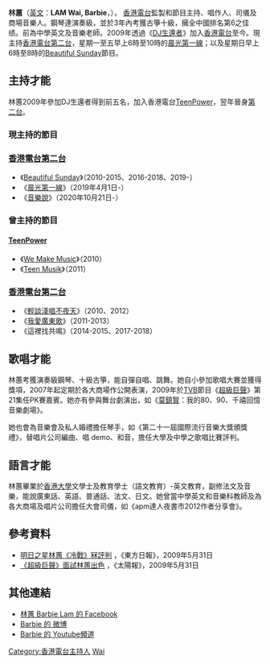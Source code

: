 {{藝人
| 姓名 = 林蕙
| 英文名 = Barbie Lam
| 類型 = 節目主持
| 出生日期 = {{birth date and age|1988|3|6}}
| 出生地點 = 
| 職業 = [[DJ|DJ]]
| 教育程度 = [[香港大學|香港大學]]畢業
| 母校 = 
| 宗教信仰 =
| 演奏樂器 = 鋼琴（演奏級）、古箏（十級）
| 出道日期 = 2010年
| 活躍年代 = 2010年至今
| 代表作品 = 
| 相關團體 = [[香港電台|香港電台]]
|}}
'''林蕙'''（[[英文|英文]]：'''LAM Wai, Barbie'''，{{bd|1988年|3月6日}}）， [[香港電台|香港電台]]監製和節目主持、唱作人、司儀及商場音樂人。鋼琴達演奏級，並於3年內考獲古箏十級，擁全中國排名第6之佳绩。前為中學英文及音樂老師。2009年透過《[[DJ生還者|DJ生還者]]》加入[[香港電台|香港電台]]至今。現主持[[香港電台第二台|香港電台第二台]]，星期一至五早上6時至10時的[[晨光第一線|晨光第一線]]；以及星期日早上6時至8時的[[Beautiful_Sunday|Beautiful Sunday]]節目。

==主持才能==
林蕙2009年參加DJ生還者得到前五名，加入香港電台[[TeenPower|TeenPower]]，翌年晉身[[香港電台第二台|第二台]]。

===現主持的節目===
===[[香港電台第二台|香港電台第二台]]===
* 《[[Beautiful_Sunday|Beautiful Sunday]]》（2010-2015、2016-2018、2019-）
* 《[[晨光第一線|晨光第一線]]》（2019年4月1日-）
* 《[[音樂說|音樂說]]》（2020年10月21日-）

===曾主持的節目===
====[[TeenPower|TeenPower]]====
* 《[[We_Make_Music|We Make Music]]》（2010）
* 《[[Teen_Musik|Teen Musik]]》（2011）

===[[香港電台第二台|香港電台第二台]]===
* 《[[輕談淺唱不夜天|輕談淺唱不夜天]]》（2010、2012）
* 《[[我愛廣東歌|我愛廣東歌]]》（2011-2013）
* 《這裡找共鳴》（2014-2015、2017-2018）

==歌唱才能==
林蕙考獲演奏級鋼琴、十級古箏，能自彈自唱、跳舞。她自小參加歌唱大賽並獲得獎項，2007年起定期於各大商場作公開表演，2009年於[[TVB|TVB]]節目《[[超級巨聲|超級巨聲]]》第21集任PK賽嘉賓。她亦有參與舞台劇演出，如《[[莫鎮賢|莫鎮賢]]：我的80、90、千禧回憶音樂劇場》。

她也會為音樂會及私人婚禮擔任琴手，如《第二十一屆國際流行音樂大獎頒獎禮》，替唱片公司編曲、唱 demo、和音，擔任大學及中學之歌唱比賽評判。

==語言才能==
林蕙畢業於[[香港大學|香港大學]]文學士及教育學士（語文教育）-英文教育，副修法文及音樂，能說廣東話、英語、普通話、法文、日文。她曾當中學英文和音樂科教師及為各大商場及唱片公司擔任大會司儀，如《apm達人夜書市2012作者分享會》。

==參考資料==
*[http://orientaldaily.on.cc/cnt/entertainment/20090531/00282_023.html 明日之星林蕙《冷戰》冧評判] {{Wayback|url=http://orientaldaily.on.cc/cnt/entertainment/20090531/00282_023.html |date=20160305080531 }}，《東方日報》，2009年5月31日
*[http://the-sun.on.cc/cnt/entertainment/20090531/00470_019.html 《超級巨聲》面試林蕙出色] {{Wayback|url=http://the-sun.on.cc/cnt/entertainment/20090531/00470_019.html |date=20160304194205 }}，《太陽報》，2009年5月31日

==其他連結==
*[https://zh-hk.facebook.com/barbielamwai/ 林蕙 Barbie Lam 的 Facebook]
*[http://www.weibo.com/barbielam Barbie 的 微博]
*[http://www.youtube.com/barbielam Barbie 的 Youtube頻道]

{{香港電台唱片騎師}}

[[Category:香港電台主持人|Category:香港電台主持人]]
[[Category:林姓|Wai]]